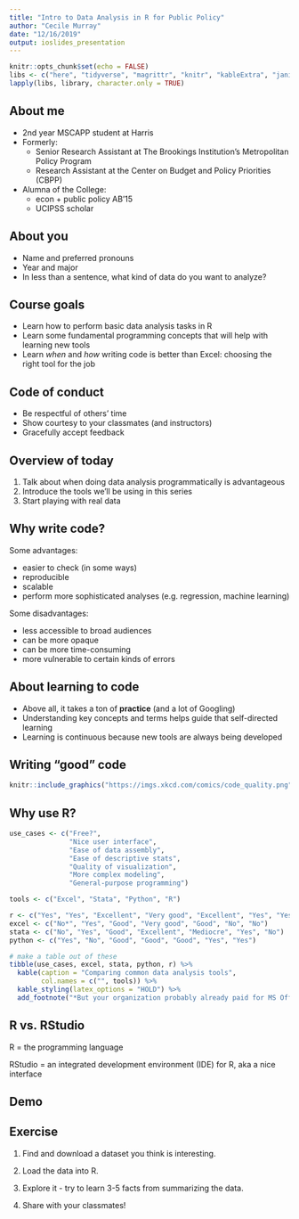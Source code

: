 ```yaml
---
title: "Intro to Data Analysis in R for Public Policy"
author: "Cecile Murray"
date: "12/16/2019"
output: ioslides_presentation
---
```


```r
knitr::opts_chunk$set(echo = FALSE)
libs <- c("here", "tidyverse", "magrittr", "knitr", "kableExtra", "janitor")
lapply(libs, library, character.only = TRUE)
```

## About me

- 2nd year MSCAPP student at Harris
- Formerly:
  - Senior Research Assistant at The Brookings Institution's Metropolitan Policy Program
  - Research Assistant at the Center on Budget and Policy Priorities (CBPP)
- Alumna of the College: 
  - econ + public policy AB'15 
  - UCIPSS scholar

## About you

- Name and preferred pronouns
- Year and major
- In less than a sentence, what kind of data do you want to analyze?

## Course goals

- Learn how to perform basic data analysis tasks in R
- Learn some fundamental programming concepts that will help with learning new tools
- Learn *when* and *how* writing code is better than Excel: choosing the right tool for the job

## Code of conduct

- Be respectful of others' time 
- Show courtesy to your classmates (and instructors)
- Gracefully accept feedback

## Overview of today

1. Talk about when doing data analysis programmatically is advantageous
2. Introduce the tools we'll be using in this series
3. Start playing with real data

## Why write code?

Some advantages:

- easier to check (in some ways)
- reproducible
- scalable
- perform more sophisticated analyses (e.g. regression, machine learning)

Some disadvantages:

- less accessible to broad audiences
- can be more opaque
- can be more time-consuming
- more vulnerable to certain kinds of errors

## About learning to code

- Above all, it takes a ton of **practice** (and a lot of Googling)
- Understanding key concepts and terms helps guide that self-directed learning
- Learning is continuous because new tools are always being developed 

## Writing "good" code

```r
knitr::include_graphics("https://imgs.xkcd.com/comics/code_quality.png")
```

## Why use R?

```r
use_cases <- c("Free?",
               "Nice user interface",
               "Ease of data assembly",
               "Ease of descriptive stats",
               "Quality of visualization",
               "More complex modeling",
               "General-purpose programming")

tools <- c("Excel", "Stata", "Python", "R")

r <- c("Yes", "Yes", "Excellent", "Very good", "Excellent", "Yes", "Yes")
excel <- c("No*", "Yes", "Good", "Very good", "Good", "No", "No")
stata <- c("No", "Yes", "Good", "Excellent", "Mediocre", "Yes", "No")
python <- c("Yes", "No", "Good", "Good", "Good", "Yes", "Yes")

# make a table out of these
tibble(use_cases, excel, stata, python, r) %>% 
  kable(caption = "Comparing common data analysis tools", 
        col.names = c("", tools)) %>% 
  kable_styling(latex_options = "HOLD") %>% 
  add_footnote("*But your organization probably already paid for MS Office")
```

## R vs. RStudio

R = the programming language

RStudio = an integrated development environment (IDE) for R, aka a nice interface

## Demo

## Exercise

1. Find and download a dataset you think is interesting.

2. Load the data into R. 

3. Explore it - try to learn 3-5 facts from summarizing the data.

4. Share with your classmates!
